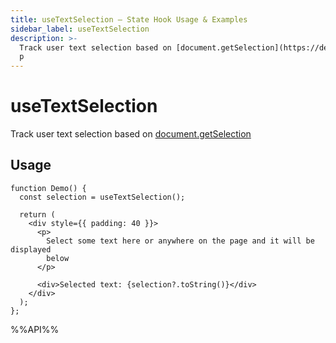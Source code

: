 ```yaml
---
title: useTextSelection – State Hook Usage & Examples
sidebar_label: useTextSelection
description: >-
  Track user text selection based on [document.getSelection](https://developer.mozilla.org/en-US/docs/Web/API/Document/getSelection). Learn usage patterns, best
  p
---
```

# useTextSelection

Track user text selection based on [document.getSelection](https://developer.mozilla.org/en-US/docs/Web/API/Document/getSelection)


## Usage

```tsx live
function Demo() {
  const selection = useTextSelection();

  return (
    <div style={{ padding: 40 }}>
      <p>
        Select some text here or anywhere on the page and it will be displayed
        below
      </p>

      <div>Selected text: {selection?.toString()}</div>
    </div>
  );
};

```

%%API%%

